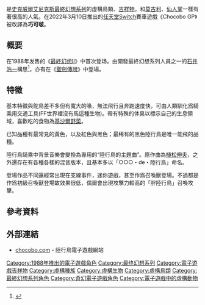 {{noteTA
|G1=Games
|G2=Square Enix
}}
{{For|该角色衍生的游戏作品|陆行鸟系列}}
{{Infobox character
| name            = 陸行鳥
| image           = [[File:Chocobo.png|250px]]
| caption         = 《[[最終幻想X|最終幻想X]]》中的陸行鳥
| series          = [[最終幻想系列|最終幻想系列]]
| first = 《[[最終幻想II|最終幻想II]]》（1988）
| creator = 石井浩一
}}
{{Japanese|japanese=チョコボ|romaji=Chokobo}}
{{vgname2|陸行鳥|ja=チョコボ|en=Chocobo|official=巧可啵}}是[[史克威爾艾尼克斯|史克威爾艾尼克斯]][[最終幻想系列|最終幻想系列]]的虛構鳥類、[[吉祥物|吉祥物]]。和[[莫古利_(最終幻想)|莫古利]]、[[仙人掌_(最終幻想)|仙人掌]]一樣有著很高的人氣。在2022年3月10日推出的[[任天堂Switch|任天堂Switch]]賽車遊戲《Chocobo GP》被改譯為'''巧可啵'''。

== 概要 ==
在1988年发售的《[[最終幻想II|最終幻想II]]》中首次登场。由開發最終幻想系列人員之一的[[石井浩一|石井浩一]]構思<ref name=candy>{{cite web|first=Adam | last=Riley |title=Cubed3 Interview with Hiromichi Tanaka |date=February 8, 2007|work=Cubed3 |url=http://www.chronocompendium.com/Term/Talk:February_8,_2007_-_Cubed3_Interview_with_Hiromichi_Tanaka.html |accessdate=April 7, 2013 }}</ref>，亦有在《[[聖劍傳說|聖劍傳說]]》中登場。

== 特徵 ==
基本特徵與鴕鳥差不多但有寬大的喙，無法飛行且奔跑速度快，可由人類馴化爲騎乘用交通工具(FF世界裡沒有馬這種生物)。帶有特殊的体臭以標示自己的生息領域，喜歡吃的食物為[[基沙爾野菜|基沙爾野菜]]。

已知品種有最常見的黃色，以及紅色與黑色；最稀有的黑色陸行鳥是唯一能飛的品種。

陸行鳥騎乘中背景音樂會變換為專用的“陸行鳥的主題曲”。原作曲為[[植松伸夫|植松伸夫]]，之外還存在有各種各樣的混音版本，且基本多以「○○○・de・陸行鳥」命名。

登場作品不同還經常出現在支線事件，迷你遊戲，甚至作爲召喚獸登場。不過都是作爲初級召喚獸登場故效果很低，偶爾會出現攻擊力較高的「胖陸行鳥」召喚攻擊。

== 參考資料 ==
{{reflist}}

== 外部連結 ==
{{Portal box|最终幻想系列}}
* [http://www.chocobo.com/ chocobo.com] - 陸行鳥電子遊戲網站

{{最终幻想系列|FF=Chocobo}}
{{DEFAULTSORT:Chocobo}}
[[Category:1988年推出的電子遊戲角色|Category:1988年推出的電子遊戲角色]]
[[Category:最终幻想系列|Category:最终幻想系列]]
[[Category:電子遊戲吉祥物|Category:電子遊戲吉祥物]]
[[Category:虛構種族|Category:虛構種族]]
[[Category:虛構生物|Category:虛構生物]]
[[Category:虛構鳥類|Category:虛構鳥類]]
[[Category:最終幻想系列角色|Category:最終幻想系列角色]]
[[Category:奇幻電子遊戲角色|Category:奇幻電子遊戲角色]]
[[Category:電子遊戲中的虛構動物|Category:電子遊戲中的虛構動物]]